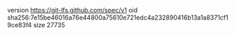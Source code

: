 version https://git-lfs.github.com/spec/v1
oid sha256:7e15be46016a76e44800a75610e721edc4a232890416b13a1a8371cf19ce83f4
size 27735
